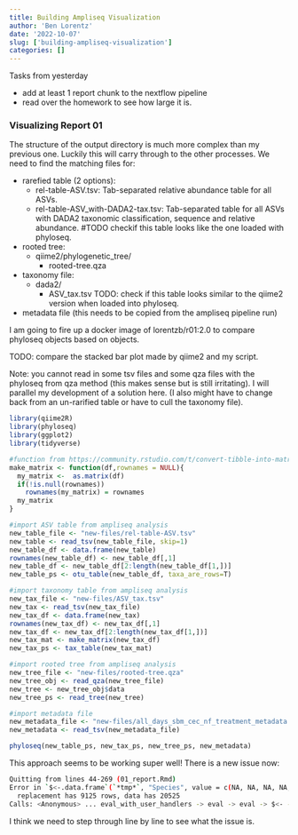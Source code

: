 ```yaml
---
title: Building Ampliseq Visualization
author: 'Ben Lorentz'
date: '2022-10-07'
slug: ['building-ampliseq-visualization']
categories: []
---
```


Tasks from yesterday

  - add at least 1 report chunk to the nextflow pipeline
  - read over the homework to see how large it is.
  

### Visualizing Report 01

The structure of the output directory is much more complex than my previous one. Luckily this will carry through to the other processes. We need to find the matching files for:

- rarefied table (2 options):
  - rel-table-ASV.tsv: Tab-separated relative abundance table for all ASVs.
  - rel-table-ASV_with-DADA2-tax.tsv: Tab-separated table for all ASVs with DADA2 taxonomic classification, sequence and relative abundance.
#TODO checkif this table looks like the one loaded with phyloseq.
  
- rooted tree:
  - qiime2/phylogenetic_tree/
    - rooted-tree.qza
    
- taxonomy file: 
  - dada2/
    - ASV_tax.tsv
TODO: check if this table looks similar to the qiime2 version when loaded into phyloseq.

- metadata file (this needs to be copied from the ampliseq pipeline run)

I am going to fire up a docker image of lorentzb/r01:2.0 to compare phyloseq objects based on objects.

TODO: compare the stacked bar plot made by qiime2 and my script.

Note: you cannot read in some tsv files and some qza files with the phyloseq from qza method (this makes sense but is still irritating). I will parallel my development of a solution here. (I also might have to change back from an un-rarified table or have to cull the taxonomy file). 

```r
library(qiime2R)
library(phyloseq)
library(ggplot2)
library(tidyverse)

#function from https://community.rstudio.com/t/convert-tibble-into-matrix/68262/2
make_matrix <- function(df,rownames = NULL){
  my_matrix <-  as.matrix(df)
  if(!is.null(rownames))
    rownames(my_matrix) = rownames
  my_matrix
}

#import ASV table from ampliseq analysis
new_table_file <- "new-files/rel-table-ASV.tsv"
new_table <- read_tsv(new_table_file, skip=1)
new_table_df <- data.frame(new_table)
rownames(new_table_df) <- new_table_df[,1]
new_table_df <- new_table_df[2:length(new_table_df[1,])]
new_table_ps <- otu_table(new_table_df, taxa_are_rows=T)

#import taxonomy table from ampliseq analysis
new_tax_file <- "new-files/ASV_tax.tsv"
new_tax <- read_tsv(new_tax_file)
new_tax_df <- data.frame(new_tax)
rownames(new_tax_df) <- new_tax_df[,1]
new_tax_df <- new_tax_df[2:length(new_tax_df[1,])]
new_tax_mat <- make_matrix(new_tax_df)
new_tax_ps <- tax_table(new_tax_mat)

#import rooted tree from ampliseq analysis 
new_tree_file <- "new-files/rooted-tree.qza"
new_tree_obj <- read_qza(new_tree_file)
new_tree <- new_tree_obj$data
new_tree_ps <- read_tree(new_tree)

#import metadata file 
new_metadata_file <- "new-files/all_days_sbm_cec_nf_treatment_metadata.tsv"
new_metadata <- read_tsv(new_metadata_file)

phyloseq(new_table_ps, new_tax_ps, new_tree_ps, new_metadata)
```

This approach seems to be working super well! There is a new issue now:

```bash
Quitting from lines 44-269 (01_report.Rmd)
Error in `$<-.data.frame`(`*tmp*`, "Species", value = c(NA, NA, NA, NA,  :
  replacement has 9125 rows, data has 20525
Calls: <Anonymous> ... eval_with_user_handlers -> eval -> eval -> $<- -> $<-.data.frame
```

I think we need to step through line by line to see what the issue is. 